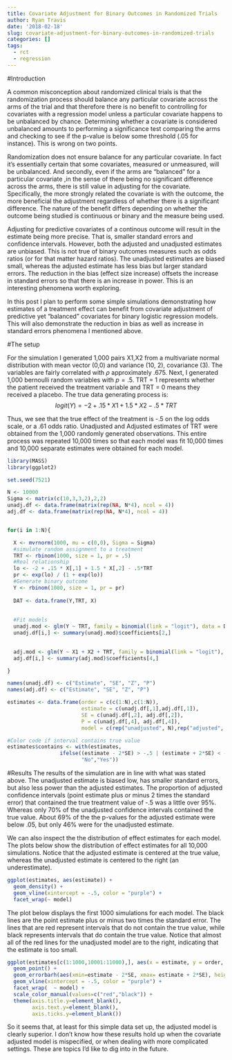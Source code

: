 ```yaml
---
title: Covariate Adjustment for Binary Outcomes in Randomized Trials
author: Ryan Travis
date: '2018-02-18'
slug: covariate-adjustment-for-binary-outcomes-in-randomized-trials
categories: []
tags:
  - rct
  - regression
---
```


#Introduction

A common misconception about randomized clinical trials is that the randomization process should balance any particular covariate across the arms of the trial and that therefore there is no benefit to controlling for covariates with a regression model unless a particular covariate happens to be unbalanced by chance. Determining whether a covariate is considered unbalanced amounts to performing a significance test comparing the arms and checking to see if the p-value is below some threshold (.05 for instance). This is wrong on two points. 

Randomization does not ensure balance for any particular covariate. In fact it's essentially certain that some covariates, measured or unmeasured, will be unbalanced. And secondly, even if the arms are "balanced" for a particular covariate ,in the sense of there being no significant difference across the arms, there is still value in adjusting for the covariate. Specifically, the more strongly related the covariate is with the outcome, the more beneficial the adjustment regardless of whether there is a significant difference. The nature of the benefit differs depending on whether the outcome being studied is continuous or binary and the measure being used.  

Adjusting for predictive covariates of a continous outcome will result in the estimate being more precise. That is, smaller standard errors and confidence intervals. However, both the adjusted and unadjusted estimates are unbiased. This is not true of binary outcomes measures such as odds ratios (or for that matter hazard ratios). The unadjusted estimates are biased small, whereas the adjusted estimate has less bias but larger standard errors. The reduction in the bias (effect size increase) offsets the increase in standard errors so that there is an increase in power. This is an interesting phenomena worth exploring.

In this post I plan to perform some simple simulations demonstrating how estimates of a treatment effect can benefit from covariate adjustment of predictive yet "balanced" covariates for binary logistic regression models. This will also demonstrate the reduction in bias as well as increase in standard errors phenomena I mentioned above. 

#The setup

For the simulation I generated 1,000 pairs X1,X2 from a multivariate normal distribution with mean vector (0,0) and variance (10, 2), covariance (3). The variables are fairly correlated with $\rho$ approximately .675. Next, I generated 1,000 bernoulli random variables with $p = .5$. TRT = 1 represents whether the patient received the treatment variable and TRT = 0 means they received a placebo. The true data generating process is: $$logit(Y) = -2 + .15*X1 + 1.5*X2 - .5*TRT$$

Thus, we see that the true effect of the treatment is -.5 on the log odds scale, or a .61 odds ratio. Unadjusted and Adjusted estimates of TRT were obtained from the 1,000 randomly generated observations. This entire process was repeated 10,000 times so that each model was fit 10,000 times and 10,000 separate estimates were obtained for each model.  

```r
library(MASS)
library(ggplot2)

set.seed(7521)

N <- 10000
Sigma <- matrix(c(10,3,3,2),2,2)
unadj.df <- data.frame(matrix(rep(NA, N*4), ncol = 4))
adj.df <- data.frame(matrix(rep(NA, N*4), ncol = 4))


for(i in 1:N){

  X <- mvrnorm(1000, mu = c(0,0), Sigma = Sigma)
  #simulate random assignment to a treatment
  TRT <- rbinom(1000, size = 1, pr = .5)
  #Real relationship
  lo <- -2 + .15 * X[,1] + 1.5 * X[,2] - .5*TRT
  pr <- exp(lo) / (1 + exp(lo))
  #Generate binary outcome
  Y <- rbinom(1000, size = 1, pr = pr)
  
  DAT <- data.frame(Y,TRT, X)
  
  
  #Fit models
  unadj.mod <- glm(Y ~ TRT, family = binomial(link = "logit"), data = DAT)
  unadj.df[i,] <- summary(unadj.mod)$coefficients[2,]

  
  adj.mod <- glm(Y ~ X1 + X2 + TRT, family = binomial(link = "logit"), data = DAT)
  adj.df[i,] <- summary(adj.mod)$coefficients[4,]

}

names(unadj.df) <- c("Estimate", "SE", "Z", "P")
names(adj.df) <- c("Estimate", "SE", "Z", "P")

estimates <- data.frame(order = c(c(1:N),c(1:N)),
                        estimate = c(unadj.df[,1],adj.df[,1]),
                        SE = c(unadj.df[,2], adj.df[,2]),
                        P = c(unadj.df[,4], adj.df[,4]),
                        model = c(rep("unadjusted", N),rep("adjusted", N)))

#Color code if interval contains true value
estimates$contains <- with(estimates,
                 ifelse((estimate - 2*SE) > -.5 | (estimate + 2*SE) < -.5,
                        "No","Yes"))
```

#Results
The results of the simulation are in line with what was stated above. The unadjusted estimate is biased low, has smaller standard errors, but also less power than the adjusted estimates. The proportion of adjusted confidence intervals (point estimate plus or minus 2 times the standard error) that contained the true treatment value of -.5 was a little over 95%. Whereas only 70% of the unadjusted confidence intervals contained the true value. About 69% of the the p-values for the adjusted estimate were below .05, but only 46% were for the unadjusted estimate. 

We can also inspect the the distribution of effect estimates for each model. The plots below show the distribution of effect estimates for all 10,000 simulations. Notice that the adjusted estimate is centered at the true value, whereas the unadjusted estimate is centered to the right (an underestimate).

```r
ggplot(estimates, aes(estimate)) +
  geom_density() +
  geom_vline(xintercept = -.5, color = "purple") +
  facet_wrap(~ model)
```

The plot below displays the first 1000 simulations for each model. The black lines are the point estimate plus or minus two times the standard error. The lines that are red represent intervals that do not contain the true value, while black represents intervals that do contain the true value. Notice that almost all of the red lines for the unadjusted model are to the right, indicating that the estimate is too small.


```r
ggplot(estimates[c(1:1000,10001:11000),], aes(x = estimate, y = order, color = contains)) +
  geom_point() +
  geom_errorbarh(aes(xmin=estimate - 2*SE, xmax= estimate + 2*SE), height=0.2, size=.5) + 
  geom_vline(xintercept = -.5, color = "purple") +
  facet_wrap(  ~ model) +
  scale_color_manual(values=c("red","black")) +
  theme(axis.title.y=element_blank(),
        axis.text.y=element_blank(),
        axis.ticks.y=element_blank())
```

So it seems that, at least for this simple data set up, the adjusted model is clearly superior. I don't know how these results hold up when the covariate adjusted model is mispecified, or when dealing with more complicated settings. These are topics I'd like to dig into in the future.